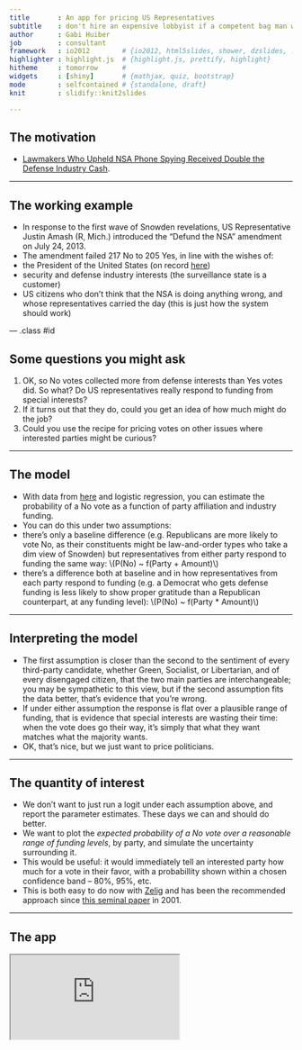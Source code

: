 ```yaml
---
title       : An app for pricing US Representatives
subtitle    : don't hire an expensive lobbyist if a competent bag man will do
author      : Gabi Huiber
job         : consultant
framework   : io2012        # {io2012, html5slides, shower, dzslides, ...}
highlighter : highlight.js  # {highlight.js, prettify, highlight}
hitheme     : tomorrow      # 
widgets     : [shiny]       # {mathjax, quiz, bootstrap}
mode        : selfcontained # {standalone, draft}
knit        : slidify::knit2slides

--- 
```


## The motivation

* [Lawmakers Who Upheld NSA Phone Spying Received Double the Defense Industry Cash](http://www.wired.com/2013/07/money-nsa-vote/).

---

## The working example

* In response to the first wave of Snowden revelations, US Representative Justin Amash (R, Mich.) introduced the "Defund the NSA" amendment on July 24, 2013.
* The amendment failed 217 No to 205 Yes, in line with the wishes of:
 - the President of the United States (on record  [here](http://www.businessinsider.com/amash-amendment-nsa-white-house-obama-veto-2013-7))
 - security and defense industry interests (the surveillance state is a customer)
 - US citizens who don't think that the NSA is doing anything wrong, and whose representatives carried the day (this is just how the system should work)

--- .class #id 

## Some questions you might ask

1. OK, so No votes collected more from defense interests than Yes votes did. So what? Do US representatives really respond to funding from special interests?
1. If it turns out that they do, could you get an idea of how much might do the job?
3. Could you use the recipe for pricing votes on other issues where interested parties might be curious?

---

## The model

* With data from [here](http://maplight.org/us-congress/bill/113-hr-2397/1742215/contributions-by-vote?sort=asc&order=$%20From%20Interest%20Groups%3Cbr%20/%3EThat%20Opposed&party[D]=D&party[R]=R&party[I]=I&vote[AYE]=AYE&vote[NOE]=NOE&vote[NV]=NV&voted_with[with]=with&voted_with[not-with]=not-with&state=&custom_from=01/01/2011&custom_to=12/31/2012&all_pols=1&uid=44999&interests-support=&interests-oppose=D2000-D3000-D5000-D9000-D4000-D0000-D6000&from=01-01-2011&to=12-31-2012&source=pacs-nonpacs&campaign=congressional) and logistic regression, you can estimate the probability of a No vote as a function of party affiliation and industry funding.
* You can do this under two assumptions: 
 - there's only a baseline difference (e.g. Republicans are more likely to vote No, as their constituents might be law-and-order types who take a dim view of Snowden) but representatives from either party respond to funding the same way: \\(P(No) ~ f(Party + Amount)\\)  
 - there's a difference both at baseline and in how representatives from each party respond to funding (e.g. a Democrat who gets defense funding is less likely to show proper gratitude than a Republican counterpart, at any funding level): \\(P(No) ~ f(Party * Amount)\\)
   
--- 

## Interpreting the model

* The first assumption is closer than the second to the sentiment of every third-party candidate, whether Green, Socialist, or Libertarian, and of every disengaged citizen, that the two main parties are interchangeable; you may be sympathetic to this view, but if the second assumption fits the data better, that's evidence that you're wrong.
* If under either assumption the response is flat over a plausible range of funding, that is evidence that special interests are wasting their time: when the vote does go their way, it's simply that what they want matches what the majority wants. 
* OK, that's nice, but we just want to price politicians.

---

## The quantity of interest

* We don't want to just run a logit under each assumption above, and report the parameter estimates. These days we can and should do better.
* We want to plot the _expected probability of a No vote over a reasonable range of funding levels_, by party, and simulate the uncertainty surrounding it.
* This would be useful: it would immediately tell an interested party how much for a vote in their favor, with a probabillity shown within a chosen confidence band -- 80%, 95%, etc.
* This is both easy to do now with [Zelig](http://zeligproject.org/) and has been the recommended approach since [this seminal paper](http://gking.harvard.edu/files/abs/making-abs.shtml) in 2001.

---

## The app

<iframe src=https://ghuiber.shinyapps.io/Amash/></iframe>


